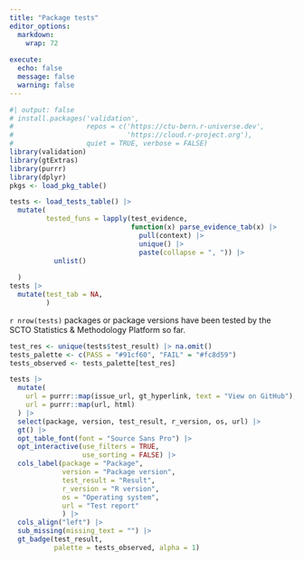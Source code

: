 ```yaml
---
title: "Package tests"
editor_options:
  markdown:
    wrap: 72
    
execute:
  echo: false
  message: false
  warning: false
---
```




```r
#| output: false
# install.packages('validation', 
#                  repos = c('https://ctu-bern.r-universe.dev', 
#                            'https://cloud.r-project.org'), 
#                  quiet = TRUE, verbose = FALSE)
library(validation)
library(gtExtras)
library(purrr)
library(dplyr)
pkgs <- load_pkg_table()

tests <- load_tests_table() |> 
  mutate(
         tested_funs = lapply(test_evidence, 
                              function(x) parse_evidence_tab(x) |> 
                                pull(context) |> 
                                unique() |> 
                                paste(collapse = ", ")) |> 
           unlist()
    
  )
tests |> 
  mutate(test_tab = NA,
         )


```

`r nrow(tests)` packages or package versions have been tested by the SCTO Statistics & Methodology Platform so far.

```r

test_res <- unique(tests$test_result) |> na.omit()
tests_palette <- c(PASS = "#91cf60", "FAIL" = "#fc8d59")
tests_observed <- tests_palette[test_res]

tests |> 
  mutate(
    url = purrr::map(issue_url, gt_hyperlink, text = "View on GitHub"),
    url = purrr::map(url, html)
  ) |> 
  select(package, version, test_result, r_version, os, url) |> 
  gt() |> 
  opt_table_font(font = "Source Sans Pro") |> 
  opt_interactive(use_filters = TRUE,
                  use_sorting = FALSE) |>
  cols_label(package = "Package",
             version = "Package version",
             test_result = "Result",
             r_version = "R version",
             os = "Operating system",
             url = "Test report"
             ) |> 
  cols_align("left") |> 
  sub_missing(missing_text = "") |> 
  gt_badge(test_result, 
           palette = tests_observed, alpha = 1)
  
```

